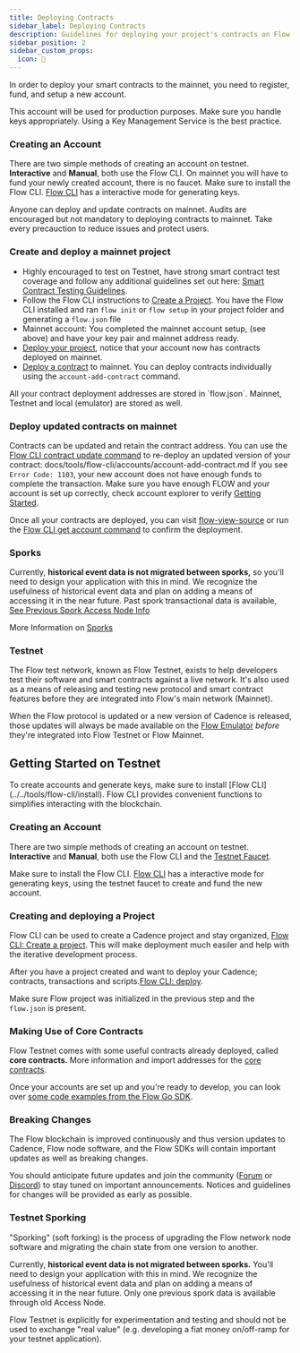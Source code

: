 ```yaml
---
title: Deploying Contracts
sidebar_label: Deploying Contracts
description: Guidelines for deploying your project's contracts on Flow Mainnet
sidebar_position: 2
sidebar_custom_props:
  icon: 🥇  
---
```


In order to deploy your smart contracts to the mainnet, you need to register, fund, and setup a new account.

<Callout type="info">
This account will be used for production purposes. Make sure you handle keys appropriately. Using a Key Management Service is the best practice. 
</Callout>

### Creating an Account

There are two simple methods of creating an account on testnet. **Interactive** and **Manual**, both use the Flow CLI. On mainnet you will have to fund your newly created account, there is no faucet.
Make sure to install the Flow CLI. [Flow CLI](../../tools/flow-cli/accounts/create-accounts) has a interactive mode for generating keys.

<Callout type="success">
Anyone can deploy and update contracts on mainnet. Audits are encouraged but not mandatory to deploying contracts to mainnet. Take every precauction to reduce issues and protect users. 
</Callout>

### Create and deploy a mainnet project

- Highly encouraged to test on Testnet, have strong smart contract test coverage and follow any additional guidelines set out here: [Smart Contract Testing Guidelines](./testing). 
- Follow the Flow CLI instructions to [Create a Project](../../tools/flow-cli/). You have the Flow CLI installed and ran `flow init` or `flow setup` in your project folder and generating a `flow.json` file
- Mainnet account: You completed the mainnet account setup, (see above) and have your key pair and mainnet address ready.
- [Deploy your project](../../tools/flow-cli/deployment/deploy-project-contracts.md), notice that your account now has contracts deployed on mainnet.
- [Deploy a contract](../../tools/flow-cli/accounts/account-add-contract.md) to mainnet. You can deploy contracts individually using the `account-add-contract` command.

<Callout type="info">
All your contract deployment addresses are stored in `flow.json`. Mainnet, Testnet and local (emulator) are stored as well.
</Callout>

### Deploy updated contracts on mainnet

Contracts can be updated and retain the contract address. You can use the [Flow CLI contract update command](../../tools/flow-cli/accounts/account-update-contract.md) to re-deploy an updated version of your contract:
docs/tools/flow-cli/accounts/account-add-contract.md
<Callout type="warning">
If you see `Error Code: 1103`, your new account does not have enough funds to complete the transaction. Make sure you have enough FLOW and your account is set up correctly, check account explorer to verify [Getting Started](/getting-started).
</Callout>

Once all your contracts are deployed, you can visit [flow-view-source](https://flow-view-source.com/) or run the [Flow CLI get account command](../../tools/flow-cli/accounts/get-accounts.md) to confirm the deployment.

### Sporks

Currently, **historical event data is not migrated between sporks,** so you'll need to design your application with this in mind. We recognize the usefulness of historical event data and plan on adding a means of accessing it in the near future. Past spork transactional data is available, [See Previous Spork Access Node Info](../../node-ops/node-operation/past-sporks)

More Information on [Sporks](../../node-ops/node-operation/spork)


### Testnet


The Flow test network, known as Flow Testnet, exists to help developers test their software and smart contracts against a live network. It's also used as a means of releasing and testing new protocol and smart contract features before they are integrated into Flow's main network (Mainnet).

When the Flow protocol is updated or a new version of Cadence is released, those updates will always be made available on the [Flow Emulator](../../tools/emulator) _before_ they're integrated into Flow Testnet or Flow Mainnet. 

## Getting Started on Testnet

<Callout type="info">
To create accounts and generate keys, make sure to install [Flow CLI](../../tools/flow-cli/install). Flow CLI provides convenient functions to simplifies interacting with the blockchain.
</Callout>


### Creating an Account

There are two simple methods of creating an account on testnet. **Interactive** and **Manual**, both use the Flow CLI and the [Testnet Faucet](https://testnet-faucet-v2.onflow.org/).

Make sure to install the Flow CLI. [Flow CLI](../../tools/flow-cli/accounts/create-accounts) has a interactive mode for generating keys, using the testnet faucet to create and fund the new account.

### Creating and deploying a Project

Flow CLI can be used to create a Cadence project and stay organized, [Flow CLI: Create a project](../../tools/flow-cli). This will make deployment much easiler and help with the iterative development process.

After you have a project created and want to deploy your Cadence; contracts, transactions and scripts.[Flow CLI: deploy](../../tools/flow-cli/deployment/deploy-project-contracts.md).

Make sure Flow project was initialized in the previous step and the `flow.json` is present.


### Making Use of Core Contracts

Flow Testnet comes with some useful contracts already deployed, called **core contracts.** More information and import addresses for the [core contracts](../../build/core-contracts/index.md).

Once your accounts are set up and you're ready to develop, you can look over [some code examples from the Flow Go SDK](https://github.com/onflow/flow-go-sdk/tree/master/examples).


### Breaking Changes

The Flow blockchain is improved continuously and thus version updates to Cadence, Flow node software, and the Flow SDKs will contain important updates as well as breaking changes.

You should anticipate future updates and join the community ([Forum](https://forum.onflow.org/) or [Discord](https://www.onflow.org/discord)) to stay tuned on important announcements. Notices and guidelines for changes will be provided as early as possible.


### Testnet Sporking

"Sporking" (soft forking) is the process of upgrading the Flow network node software and migrating the chain state from one version to another.

Currently, **historical event data is not migrated between sporks.** You'll need to design your application with this in mind. We recognize the usefulness of historical event data and plan on adding a means of accessing it in the near future. Only one previous spork data is available through old Access Node.


<Callout type="warning">
Flow Testnet is explicitly for experimentation and testing and should not be used to exchange "real value" (e.g. developing a fiat money on/off-ramp for your testnet application).
</Callout>




